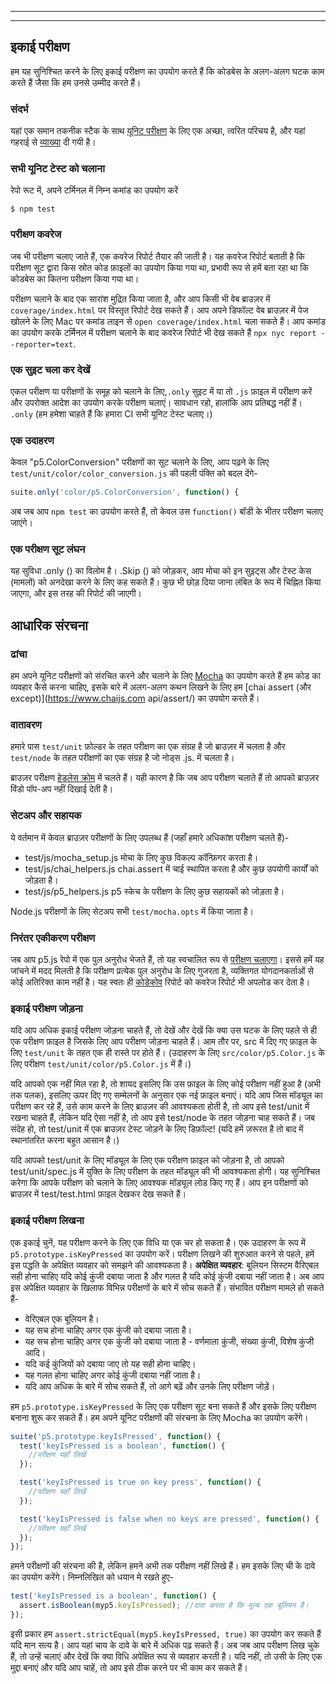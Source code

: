 
  ---
  
  ---
  ## इकाई परीक्षण

हम यह सुनिश्चित करने के लिए इकाई परीक्षण का उपयोग करते हैं कि कोडबेस के अलग-अलग घटक काम करते हैं जैसा कि हम उनसे उम्मीद करते हैं।

### संदर्भ

यहां एक समान तकनीक स्टैक के साथ [यूनिट परीक्षण](https://codeburst.io/javascript-unit-testing-using-mocha-and-chai-1d97d9f18e71) के लिए एक अच्छा, त्वरित परिचय है, और यहां गहराई से [व्याख्या](https://blog.logrocket.com/a-quick-and-complete-guide-to-mocha-testing-d0e0ea09f09d) दी गयी है।


### सभी यूनिट टेस्ट को चलाना
रेपो रूट में, अपने टर्मिनल में निम्न कमांड का उपयोग करें
```shell
$ npm test
```

### परीक्षण कवरेज
जब भी परीक्षण चलाए जाते हैं, एक कवरेज रिपोर्ट तैयार की जाती है। यह कवरेज रिपोर्ट बताती है कि परीक्षण सूट द्वारा किस स्रोत कोड फ़ाइलों का उपयोग किया गया था, प्रभावी रूप से हमें बता रहा था कि कोडबेस का कितना परीक्षण किया गया था।

परीक्षण चलाने के बाद एक सारांश मुद्रित किया जाता है, और आप किसी भी वेब ब्राउज़र में ```coverage/index.html``` पर विस्तृत रिपोर्ट देख सकते हैं। आप अपने डिफॉल्ट वेब ब्राउज़र में पेज खोलने के लिए Mac पर कमांड लाइन से `open coverage/index.html` चला सकते हैं। आप कमांड का उपयोग करके टर्मिनल में परीक्षण चलाने के बाद कवरेज रिपोर्ट भी देख सकते हैं ```npx nyc report --reporter=text```.

### एक सुइट चला कर देखें

एकल परीक्षण या परीक्षणों के समूह को चलाने के लिए,```.only``` सुइट में या तो `.js` फ़ाइल में परीक्षण करें और उपरोक्त आदेश का उपयोग करके परीक्षण चलाएं। सावधान रहो, हालांकि आप प्रतिबद्ध नहीं हैं। ```.only``` (हम हमेशा चाहते हैं कि हमारा CI सभी यूनिट टेस्ट चलाए।)

### एक उदाहरण

केवल "p5.ColorConversion" परीक्षणों का सूट चलाने के लिए, आप पढ़ने के लिए ```test/unit/color/color_conversion.js``` की पहली पंक्ति को बदल देंगे-
```js
suite.only('color/p5.ColorConversion', function() {
```

अब जब आप ```npm test``` का उपयोग करते हैं, तो केवल उस ```function()``` बॉडी के भीतर परीक्षण चलाए जाएंगे।

### एक परीक्षण सूट लंघन
यह सुविधा .only () का विलोम है। .Skip () को जोड़कर, आप मोचा को इन सुइट्स और टेस्ट केस (मामलों) को अनदेखा करने के लिए कह सकते हैं। कुछ भी छोड़ दिया जाना लंबित के रूप में चिह्नित किया जाएगा, और इस तरह की रिपोर्ट की जाएगी।


## आधारिक संरचना
### ढांचा

हम अपने यूनिट परीक्षणों को संरचित करने और चलाने के लिए [Mocha](https://mochajs.org/) का उपयोग करते हैं हम कोड का व्यवहार कैसे करना चाहिए, इसके बारे में अलग-अलग कथन लिखने के लिए हम [chai assert (और except)](https://www.chaijs.com api/assert/) का उपयोग करते हैं।

### वातावरण

हमारे पास ```test/unit``` फ़ोल्डर के तहत परीक्षण का एक संग्रह है जो ब्राउज़र में चलता है और ```test/node``` के तहत परीक्षणों का एक संग्रह है जो नोड्स .js. में चलता है।

ब्राउज़र परीक्षण [हेडलेस क्रोम](https://developers.google.com/web/updates/2017/06/headless-karma-mocha-chai) में चलते हैं। यही कारण है कि जब आप परीक्षण चलाते हैं तो आपको ब्राउज़र विंडो पॉप-अप नहीं दिखाई देती है।

### सेटअप और सहायक
ये वर्तमान में केवल ब्राउज़र परीक्षणों के लिए उपलब्ध हैं (जहाँ हमारे अधिकांश परीक्षण चलते हैं)-

+ test/js/mocha_setup.js मोचा के लिए कुछ विकल्प कॉन्फ़िगर करता है।
+ test/js/chai_helpers.js chai.assert में चाई स्थापित करता है और कुछ उपयोगी कार्यों को जोड़ता है।
+ test/js/p5_helpers.js p5 स्केच के परीक्षण के लिए कुछ सहायकों को जोड़ता है।

Node.js परीक्षणों के लिए सेटअप सभी ```test/mocha.opts``` में किया जाता है।


### निरंतर एकीकरण परीक्षण
जब आप p5.js रेपो में एक पुल अनुरोध भेजते हैं, तो यह स्वचालित रूप से [परीक्षण चलाएगा](https://github.com/processing/p5.js/actions)। इससे हमें यह जांचने में मदद मिलती है कि परीक्षण प्रत्येक पुल अनुरोध के लिए गुजरता है, व्यक्तिगत योगदानकर्ताओं से कोई अतिरिक्त काम नहीं है। यह स्वतः ही [कोडेकोव](https://codecov.io/github/processing/p5.js) रिपोर्ट को कवरेज रिपोर्ट भी अपलोड कर देता है।

### इकाई परीक्षण जोड़ना
यदि आप अधिक इकाई परीक्षण जोड़ना चाहते हैं, तो देखें और देखें कि क्या उस घटक के लिए पहले से ही एक परीक्षण फ़ाइल है जिसके लिए आप परीक्षण जोड़ना चाहते हैं। आम तौर पर, src में दिए गए फ़ाइल के लिए ```test/unit``` के तहत एक ही रास्ते पर होते हैं। (उदाहरण के लिए ```src/color/p5.Color.js``` के लिए परीक्षण ```test/unit/color/p5.Color.js```
में हैं।)

यदि आपको एक नहीं मिल रहा है, तो शायद इसलिए कि उस फ़ाइल के लिए कोई परीक्षण नहीं हुआ है (अभी तक पलक), इसलिए ऊपर दिए गए सम्मेलनों के अनुसार एक नई फ़ाइल बनाएं। यदि आप जिस मॉड्यूल का परीक्षण कर रहे हैं, उसे काम करने के लिए ब्राउज़र की आवश्यकता होती है, तो आप इसे  test/unit में रखना चाहते हैं, लेकिन यदि ऐसा नहीं है, तो आप इसे test/node के तहत जोड़ना चाह सकते हैं। जब संदेह हो, तो test/unit में एक ब्राउज़र टेस्ट जोड़ने के लिए डिफ़ॉल्ट! (यदि हमें ज़रूरत है तो बाद में स्थानांतरित करना बहुत आसान है।)

यदि आपको test/unit के लिए मॉड्यूल के लिए एक परीक्षण फ़ाइल को जोड़ना है, तो आपको test/unit/spec.js में युक्ति के लिए परीक्षण के तहत मॉड्यूल की भी आवश्यकता होगी। यह सुनिश्चित करेगा कि आपके परीक्षण को चलाने के लिए आवश्यक मॉड्यूल लोड किए गए हैं। आप इन परीक्षणों को ब्राउज़र में test/test.html फ़ाइल देखकर देख सकते हैं।

### इकाई परीक्षण लिखना

एक इकाई चुनें, यह परीक्षण करने के लिए एक विधि या एक चर हो सकता है। एक उदाहरण के रूप में ```p5.prototype.isKeyPressed``` का उपयोग करें। परीक्षण लिखने की शुरुआत करने से पहले, हमें इस पद्धति के अपेक्षित व्यवहार को समझने की आवश्यकता है। **अपेक्षित व्यवहार**: बूलियन सिस्टम वैरिएबल सही होना चाहिए यदि कोई कुंजी दबाया जाता है और गलत है यदि कोई कुंजी दबाया नहीं जाता है। अब आप इस अपेक्षित व्यवहार के खिलाफ विभिन्न परीक्षणों के बारे में सोच सकते हैं। संभावित परीक्षण मामले हो सकते हैं-

+ वेरिएबल एक बूलियन है।
+ यह सच होना चाहिए अगर एक कुंजी को दबाया जाता है।
+ यह सच होना चाहिए अगर एक कुंजी को दबाया जाता है - वर्णमाला कुंजी, संख्या कुंजी, विशेष कुंजी आदि।
+ यदि कई कुंजियों को दबाया जाए तो यह सही होना चाहिए।
+ यह गलत होना चाहिए अगर कोई कुंजी दबाया नहीं जाता है।
+ यदि आप अधिक के बारे में सोच सकते हैं, तो आगे बढ़ें और उनके लिए परीक्षण जोड़ें।

हम ```p5.prototype.isKeyPressed``` के लिए एक परीक्षण सूट बना सकते हैं और इसके लिए परीक्षण बनाना शुरू कर सकते हैं। हम अपने यूनिट परीक्षणों की संरचना के लिए Mocha का उपयोग करेंगे।

```js
suite('p5.prototype.keyIsPressed', function() {
  test('keyIsPressed is a boolean', function() {
    //परीक्षण यहाँ लिखें
  });

  test('keyIsPressed is true on key press', function() {
    //परीक्षण यहाँ लिखें
  });

  test('keyIsPressed is false when no keys are pressed', function() {
    //परीक्षण यहाँ लिखें
  });
});
```

हमने परीक्षणों की संरचना की है, लेकिन हमने अभी तक परीक्षण नहीं लिखे हैं। हम इसके लिए ची के दावे का उपयोग करेंगे। निम्नलिखित को धयान मे रखते हुए-

```js
test('keyIsPressed is a boolean', function() {
  assert.isBoolean(myp5.keyIsPressed); //दावा करता है कि मूल्य एक बूलियन है।
});
```

इसी प्रकार हम ```assert.strictEqual(myp5.keyIsPressed, true)``` का उपयोग कर सकते हैं यदि मान सत्य है। आप यहां चाय के दावे के बारे में अधिक पढ़ सकते हैं। अब जब आप परीक्षण लिख चुके हैं, तो उन्हें चलाएं और देखें कि क्या विधि अपेक्षित रूप से व्यवहार करती है। यदि नहीं, तो उसी के लिए एक मुद्दा बनाएं और यदि आप चाहें, तो आप इसे ठीक करने पर भी काम कर सकते हैं।

  